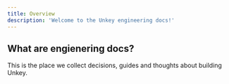 ```yaml
---
title: Overview
description: 'Welcome to the Unkey engineering docs!'
---
```


## What are engienering docs?

This is the place we collect decisions, guides and thoughts about building Unkey. 
